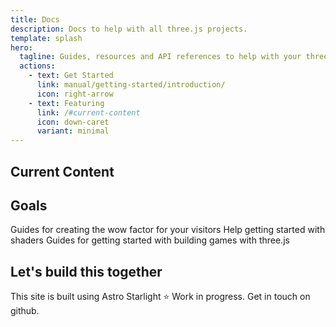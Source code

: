 ```yaml
---
title: Docs
description: Docs to help with all three.js projects.
template: splash
hero:
  tagline: Guides, resources and API references to help with your three.js projects.
  actions:
    - text: Get Started
      link: manual/getting-started/introduction/
      icon: right-arrow
    - text: Featuring
      link: /#current-content
      icon: down-caret
      variant: minimal
---
```



## Current Content

<CardGrid>
  <LinkCard
    title="Fundamentals"
    href="manual/getting-started/introduction/"
    description="A remake of three.js's docs"
  ></LinkCard>
  <LinkCard
    title="API reference"
    href="reference/readme"
    description="A JSDoc for all Three.js"
  ></LinkCard>
  <LinkCard
    title="Addons reference"
    href="addons/readme"
    description="A JSDoc for all Three.js Addons"
  ></LinkCard>
</CardGrid>

## Goals

<CardGrid stagger>
  <Card title="Website showcases" icon="star">
    Guides for creating the wow factor for your visitors
  </Card>
  <Card title="Shaders" icon="bars">
    Help getting started with shaders
  </Card>
  <Card title="Game dev" icon="add-document">
    Guides for getting started with building games with three.js
  </Card>
</CardGrid>

## Let's build this together

<CardGrid>
  <Card title="Simple authoring" icon="pencil">
    This site is built using Astro Starlight ⭐
  </Card>
  <Card title="W.I.P" icon="warning">
    Work in progress. Get in touch on github.
  </Card>
</CardGrid>
